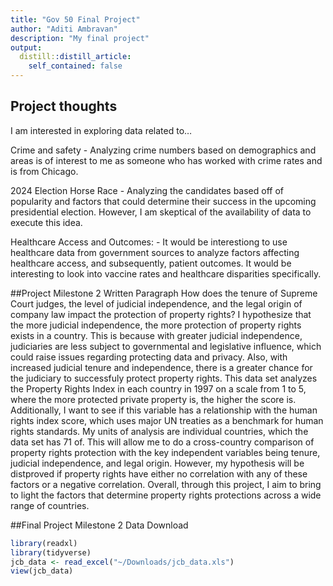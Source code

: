 ```yaml
---
title: "Gov 50 Final Project"
author: "Aditi Ambravan"
description: "My final project"
output:
  distill::distill_article:
    self_contained: false
---
```

## Project thoughts

I am interested in exploring data related to...

Crime and safety
- Analyzing crime numbers based on demographics and areas is of interest to me as someone who has worked with crime rates and is from Chicago.

2024 Election Horse Race
- Analyzing the candidates based off of popularity and factors that could determine their success in the upcoming presidential election. However, I am skeptical of the availability of data to execute this idea.

Healthcare Access and Outcomes: 
- It would be interestiong to use healthcare data from government sources to analyze factors affecting healthcare access, and subsequently, patient outcomes. It would be interesting to look into vaccine rates and healthcare disparities specifically.

##Project Milestone 2 Written Paragraph
How does the tenure of Supreme Court judges, the level of judicial independence, and the legal origin of company law impact the protection of property rights? I hypothesize that the more judicial independence, the more protection of property rights exists in a country. This is because with greater judicial independence, judiciaries are less subject to governmental and legislative influence, which could raise issues regarding protecting data and privacy. Also, with increased judicial tenure and independence, there is a greater chance for the judiciary to successfuly protect property rights. This data set analyzes the Property Rights Index in each country in 1997 on a scale from 1 to 5, where the more protected private property is, the higher the score is. Additionally, I want to see if this variable has a relationship with the human rights index score, which uses major UN treaties as a benchmark for human rights standards. My units of analysis are individual countries, which the data set has 71 of. This will allow me to do a cross-country comparison of property rights protection with the key independent variables being tenure, judicial independence, and legal origin. However, my hypothesis will be distproved if property rights have either no correlation with any of these factors or a negative correlation. Overall, through this project, I aim to bring to light the factors that determine property rights protections across a wide range of countries. 

##Final Project Milestone 2 Data Download
```r
library(readxl)
library(tidyverse)
jcb_data <- read_excel("~/Downloads/jcb_data.xls")
view(jcb_data)
```
```r

```
